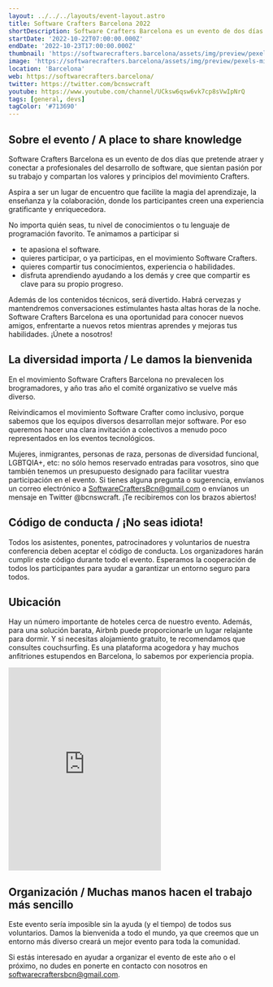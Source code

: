 ```yaml
---
layout: ../../../layouts/event-layout.astro
title: Software Crafters Barcelona 2022
shortDescription: Software Crafters Barcelona es un evento de dos días que pretende atraer y conectar a profesionales del desarrollo de software, que sientan pasión por su trabajo y compartan los valores y principios del movimiento Crafters.
startDate: '2022-10-22T07:00:00.000Z'
endDate: '2022-10-23T17:00:00.000Z'
thumbnail: 'https://softwarecrafters.barcelona/assets/img/preview/pexels-michelangelo-buonarroti-8728388.jpg'
image: 'https://softwarecrafters.barcelona/assets/img/preview/pexels-michelangelo-buonarroti-8728388.jpg'
location: 'Barcelona'
web: https://softwarecrafters.barcelona/
twitter: https://twitter.com/bcnswcraft
youtube: https://www.youtube.com/channel/UCksw6qsw6vk7cp8sVwIpNrQ
tags: [general, devs]
tagColor: '#713690'
---
```



## **Sobre el evento** / A place to share knowledge

Software Crafters Barcelona es un evento de dos días que pretende atraer y conectar a profesionales del desarrollo de software, que sientan pasión por su trabajo y compartan los valores y principios del movimiento Crafters.

Aspira a ser un lugar de encuentro que facilite la magia del aprendizaje, la enseñanza y la colaboración, donde los participantes creen una experiencia gratificante y enriquecedora.

No importa quién seas, tu nivel de conocimientos o tu lenguaje de programación favorito. Te animamos a participar si

- te apasiona el software.
- quieres participar, o ya participas, en el movimiento Software Crafters.
- quieres compartir tus conocimientos, experiencia o habilidades.
- disfruta aprendiendo ayudando a los demás y cree que compartir es clave para su propio progreso.

Además de los contenidos técnicos, será divertido. Habrá cervezas y mantendremos conversaciones estimulantes hasta altas horas de la noche. Software Crafters Barcelona es una oportunidad para conocer nuevos amigos, enfrentarte a nuevos retos mientras aprendes y mejoras tus habilidades. ¡Únete a nosotros!

## **La diversidad importa** / Le damos la bienvenida

En el movimiento Software Crafters Barcelona no prevalecen los brogramadores, y año tras año el comité organizativo se vuelve más diverso.

Reivindicamos el movimiento Software Crafter como inclusivo, porque sabemos que los equipos diversos desarrollan mejor software. Por eso queremos hacer una clara invitación a colectivos a menudo poco representados en los eventos tecnológicos.

Mujeres, inmigrantes, personas de raza, personas de diversidad funcional, LGBTQIA+, etc: no sólo hemos reservado entradas para vosotros, sino que también tenemos un presupuesto designado para facilitar vuestra participación en el evento. Si tienes alguna pregunta o sugerencia, envíanos un correo electrónico a SoftwareCraftersBcn@gmail.com o envíanos un mensaje en Twitter <ExternalLink href="https://twitter.com/bcnswcraft">@bcnswcraft</ExternalLink>. ¡Te recibiremos con los brazos abiertos!

<h2><b>Código de conducta</b> / ¡No seas idiota!</h2>

Todos los asistentes, ponentes, patrocinadores y voluntarios de nuestra conferencia deben aceptar el código de conducta. Los organizadores harán cumplir este código durante todo el evento. Esperamos la cooperación de todos los participantes para ayudar a garantizar un entorno seguro para todos.

## Ubicación

Hay un número importante de hoteles cerca de nuestro evento. Además, para una solución barata, Airbnb puede proporcionarle un lugar relajante para dormir. Y si necesitas alojamiento gratuito, te recomendamos que consultes couchsurfing. Es una plataforma acogedora y hay muchos anfitriones estupendos en Barcelona, lo sabemos por experiencia propia.

<iframe className="w-full mt-4" height="400" src="https://www.google.com/maps/embed?pb=!1m18!1m12!1m3!1d2992.9124666156285!2d2.1934550158081367!3d41.39770537926334!2m3!1f0!2f0!3f0!3m2!1i1024!2i768!4f13.1!3m3!1m2!1s0x12a4a3170af16e65%3A0xe67be0eeaca3663f!2sBAU%2C+Centro+Universitario+de+Dise%C3%B1o+de+Barcelona!5e0!3m2!1sen!2ses!4v1554399765288!5m2!1sen!2ses" style="border:0" allowfullscreen=""></iframe>

## **Organización** / Muchas manos hacen el trabajo más sencillo

Este evento sería imposible sin la ayuda (y el tiempo) de todos sus voluntarios. Damos la bienvenida a todo el mundo, ya que creemos que un entorno más diverso creará un mejor evento para toda la comunidad.

Si estás interesado en ayudar a organizar el evento de este año o el próximo, no dudes en ponerte en contacto con nosotros en softwarecraftersbcn@gmail.com.


